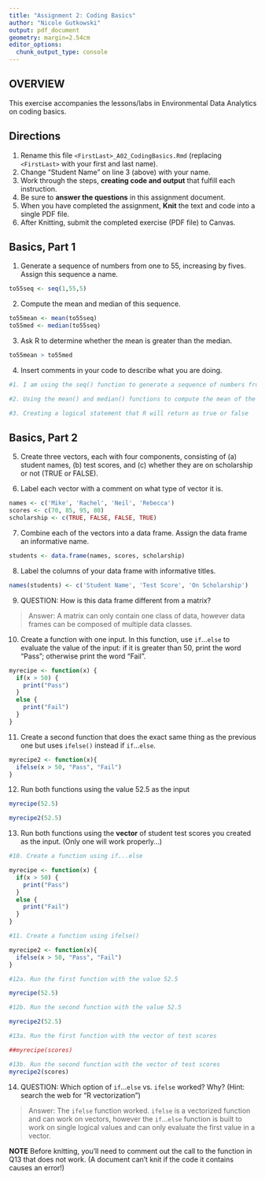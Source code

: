 ```yaml
---
title: "Assignment 2: Coding Basics"
author: "Nicole Gutkowski"
output: pdf_document
geometry: margin=2.54cm
editor_options: 
  chunk_output_type: console
---
```


## OVERVIEW

This exercise accompanies the lessons/labs in Environmental Data Analytics on coding basics.

## Directions

1.  Rename this file `<FirstLast>_A02_CodingBasics.Rmd` (replacing `<FirstLast>` with your first and last name).
2.  Change "Student Name" on line 3 (above) with your name.
3.  Work through the steps, **creating code and output** that fulfill each instruction.
4.  Be sure to **answer the questions** in this assignment document.
5.  When you have completed the assignment, **Knit** the text and code into a single PDF file.
6.  After Knitting, submit the completed exercise (PDF file) to Canvas.

## Basics, Part 1

1.  Generate a sequence of numbers from one to 55, increasing by fives. Assign this sequence a name.
```r
to55seq <- seq(1,55,5)
```

2.  Compute the mean and median of this sequence.

```r
to55mean <- mean(to55seq)
to55med <- median(to55seq)
```

3.  Ask R to determine whether the mean is greater than the median.

```r
to55mean > to55med
```


4.  Insert comments in your code to describe what you are doing.

```r
#1. I am using the seq() function to generate a sequence of numbers from 1 to 55 by fives. Seq function format: seq(from, to, by).

#2. Using the mean() and median() functions to compute the mean of the sequence, assigning both calculations names for future analysis. 

#3. Creating a logical statement that R will return as true or false

```

## Basics, Part 2

5.  Create three vectors, each with four components, consisting of (a) student names, (b) test scores, and (c) whether they are on scholarship or not (TRUE or FALSE).

6.  Label each vector with a comment on what type of vector it is.
```r
names <- c('Mike', 'Rachel', 'Neil', 'Rebecca')
scores <- c(70, 85, 95, 80)
scholarship <- c(TRUE, FALSE, FALSE, TRUE)


```

7.  Combine each of the vectors into a data frame. Assign the data frame an informative name.
```r
students <- data.frame(names, scores, scholarship)


```

8.  Label the columns of your data frame with informative titles.

```r
names(students) <- c('Student Name', 'Test Score', 'On Scholarship')

```

9.  QUESTION: How is this data frame different from a matrix?

> Answer: A matrix can only contain one class of data, however data frames can be composed of multiple data classes. 

10. Create a function with one input. In this function, use `if`...`else` to evaluate the value of the input: if it is greater than 50, print the word "Pass"; otherwise print the word "Fail".

```r
myrecipe <- function(x) {
  if(x > 50) {
    print("Pass")
  } 
  else {
    print("Fail")
  }
}

```


11. Create a second function that does the exact same thing as the previous one but uses `ifelse()` instead if `if`...`else `. 

```r
myrecipe2 <- function(x){
  ifelse(x > 50, "Pass", "Fail") 
}

```


12. Run both functions using the value 52.5 as the input
```r
myrecipe(52.5)

myrecipe2(52.5)


```


13. Run both functions using the **vector** of student test scores you created as the input. (Only one will work properly...)

```r
#10. Create a function using if...else

myrecipe <- function(x) {
  if(x > 50) {
    print("Pass")
  } 
  else {
    print("Fail")
  }
}

#11. Create a function using ifelse()

myrecipe2 <- function(x){
  ifelse(x > 50, "Pass", "Fail") 
}

#12a. Run the first function with the value 52.5

myrecipe(52.5)

#12b. Run the second function with the value 52.5

myrecipe2(52.5)

#13a. Run the first function with the vector of test scores

##myrecipe(scores)

#13b. Run the second function with the vector of test scores
myrecipe2(scores)

```

14. QUESTION: Which option of `if`...`else` vs. `ifelse` worked? Why? (Hint: search the web for "R vectorization")

> Answer: The `ifelse` function worked. `ifelse` is a vectorized function and can work on vectors, however the `if`...`else` function is built to work on single logical values and can only evaluate the first value in a vector. 


**NOTE** Before knitting, you'll need to comment out the call to the function in Q13 that does not work. (A document can't knit if the code it contains causes an error!)